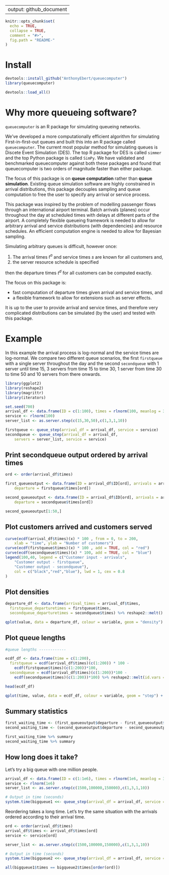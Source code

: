 
---
output: github_document
---

<!-- --- -->
<!-- output: html -->
<!-- bibliography: references.bib -->
<!-- --- -->

<!-- README.md is generated from README.Rmd. Please edit that file -->

```r
knitr::opts_chunk$set(
  echo = TRUE,
  collapse = TRUE,
  comment = "#>",
  fig.path = "README-"
)
```


$$ $$

# Install

```r
devtools::install_github("AnthonyEbert/queuecomputer")
library(queuecomputer)
```

```r
devtools::load_all()
```

# Why more queueing software?

<!-- There is already a lot of queueing simulation packages out there including the following R packages:  -->

<!-- * [```liqueueR```](https://cran.r-project.org/web/packages/liqueueR/index.html), -->
<!-- * [```queueing```](https://cran.r-project.org/web/packages/queueing/index.html), -->
<!-- * [```rstackdeque```](https://cran.r-project.org/web/packages/rstackdeque/index.html) & -->
<!-- * [```simmer```](http://r-simmer.org/). -->

<!-- ```liqueueR``` is written for priority queues. ```queueing ``` simulates well known simple queues such as M/M/1. -->

<!-- Python packages: -->

<!-- * [```queue-lib```](https://pypi.python.org/pypi/queuelib) -->
<!-- * [```simpy```](https://simpy.readthedocs.io/en/latest/) -->

<!-- Matlab / Octave packages: -->

<!-- * [```queueing```](http://www.moreno.marzolla.name/software/queueing/) -->

`queuecomputer` is an R package for simulating queueing networks. 

We've developed a more computationally efficient algorithm for simulating First-in-first-out queues and built this into an R package called `queuecomputer`. The current most popular method for simulating queues is Discete Event Simulation (DES). The top R package for DES is called `simmer` and the top Python package is called `SimPy`. We have validated and benchmarked queuecomputer against both these packages and found that queuecomputer is two orders of magnitude faster than either package. 

The focus of this package is on <b>queue computation</b> rather than <b>queue simulation</b>. Existing queue simulation software are highly constrained in arrival distributions, this package decouples sampling and queue computation to free the user to specify any arrival or service process. 

This package was inspired by the problem of modelling passenger flows through an international airport terminal. Batch arrivals (planes) occur throughout the day at scheduled times with delays at different parts of the airport. A completely flexible queueing framework is needed to allow for arbitrary arrival and service distributions (with dependencies) and resource schedules. An efficient computation engine is needed to allow for Bayesian sampling. 

Simulating arbitrary queues is difficult, however once:

1. The arrival times $t^a$ and service times $s$ are known for all customers and,
2. the server resource schedule is specified

then the departure times $t^d$ for all customers can be computed exactly. 

The focus on this package is:

* fast computation of departure times given arrival and service times, and
* a flexible framework to allow for extensions such as server effects.



It is up to the user to provide arrival and service times, and therefore very complicated distributions can be simulated (by the user) and tested with this package. 


# Example

In this example the arrival process is log-normal and the service times are log-normal. We compare two different queue scenarios, the first `firstqueue` with a single server throughout the day and the second `secondqueue` with 1 server until time 15, 3 servers from time 15 to time 30, 1 server from time 30 to time 50 and 10 servers from there onwards. 

```r
library(ggplot2)
library(reshape2)
library(magrittr)
library(iterators)

set.seed(700)
arrival_df <- data.frame(ID = c(1:100), times = rlnorm(100, meanlog = 3))
service <- rlnorm(100)
server_list <- as.server.step(c(15,30,50),c(1,3,1,10))

firstqueue <- queue_step(arrival_df = arrival_df, service = service)
secondqueue <- queue_step(arrival_df = arrival_df,
    servers = server_list, service = service)
```

## Print secondqueue output ordered by arrival times

```r
ord <- order(arrival_df$times)

first_queueoutput <- data.frame(ID = arrival_df$ID[ord], arrivals = arrival_df$times[ord], service = service[ord],
    departure = firstqueue$times[ord])

second_queueoutput <- data.frame(ID = arrival_df$ID[ord], arrivals = arrival_df$times[ord], service = service[ord],
    departure = secondqueue$times[ord])

second_queueoutput[1:50,]
```

## Plot customers arrived and customers served

```r

curve(ecdf(arrival_df$times)(x) * 100 , from = 0, to = 200,
    xlab = "time", ylab = "Number of customers")
curve(ecdf(firstqueue$times)(x) * 100 , add = TRUE, col = "red")
curve(ecdf(secondqueue$times)(x) * 100, add = TRUE, col = "blue")
legend(100,40, legend = c("Customer input - arrivals",
    "Customer output - firstqueue",
    "Customer output - secondqueue"),
    col = c("black","red","blue"), lwd = 1, cex = 0.8
)

```

## Plot densities

```r
departure_df <- data.frame(arrival_times = arrival_df$times, 
  firstqueue_departuretimes = firstqueue$times, 
  secondqueue_departuretimes = secondqueue$times) %>% reshape2::melt()

qplot(value, data = departure_df, colour = variable, geom = "density") + xlab("time")
```

## Plot queue lengths

```r
#queue lengths ------------

ecdf_df <- data.frame(time = c(1:200), 
  firstqueue = ecdf(arrival_df$times)(c(1:200)) * 100 - 
    ecdf(firstqueue$times)(c(1:200))*100, 
  secondqueue = ecdf(arrival_df$times)(c(1:200))*100 - 
    ecdf(secondqueue$times)(c(1:200))*100) %>% reshape2::melt(id.vars = "time")

head(ecdf_df)

qplot(time, value, data = ecdf_df, colour = variable, geom = "step") + xlab("time") + ylab("queue length")
```

## Summary statistics

```r
first_waiting_time <- (first_queueoutput$departure - first_queueoutput$service - first_queueoutput$arrival)
second_waiting_time <- (second_queueoutput$departure - second_queueoutput$service - second_queueoutput$arrival)

first_waiting_time %>% summary
second_waiting_time %>% summary
```

## How long does it take?

Let's try a big queue with one million people. 

```r
arrival_df <- data.frame(ID = c(1:1e6), times = rlnorm(1e6, meanlog = 3))
service <- rlnorm(1e6)
server_list <- as.server.step(c(1500,100000,150000),c(1,3,1,10))

# Output in time (seconds)
system.time(bigqueue1 <<- queue_step(arrival_df = arrival_df, service = service, servers = server_list))

```

Reordering takes a long time. Let's try the same situation with the arrivals ordered according to their arrival time. 

```r
ord <- order(arrival_df$times)
arrival_df$times <- arrival_df$times[ord]
service <- service[ord]

server_list <- as.server.step(c(1500,100000,150000),c(1,3,1,10))

# Output in time (seconds)
system.time(bigqueue2 <<- queue_step(arrival_df = arrival_df, service = service, servers = server_list))

all(bigqueue1$times == bigqueue2$times[order(ord)])

```


